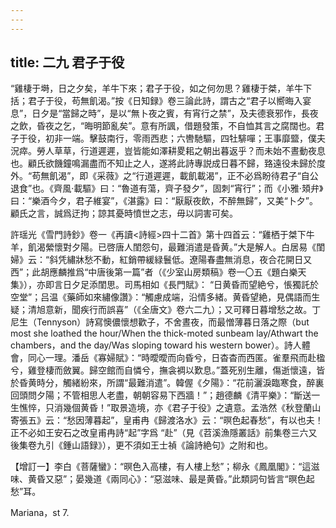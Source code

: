 ```yaml
---
---
---
```

title: 二九 君子于役
---




“雞棲于塒，日之夕矣，羊牛下來；君子于役，如之何勿思？雞棲于桀，羊牛下括；君子于役，苟無飢渴。”按《日知録》卷三論此詩，謂古之“君子以嚮晦入宴息”，日夕是“當歸之時”，是以“無卜夜之賓，有宵行之禁”，及夫德衰邪作，長夜之飲，昏夜之乞，“晦明節亂矣”。意有所諷，借題發策，不自恤其言之腐闊也。君子于役，初非一端。擊鼓南行，零雨西悲；六轡馳驅，四牡騑嘽；王事靡盬，僕夫況瘁。勞人草草，行道遲遲，豈皆能如澤耕畟耜之朝出暮返乎？而未始不晝動夜息也。顧氏欲饑鐘鳴漏盡而不知止之人，遂將此詩專説成日暮不歸，臵遠役未歸於度外。“苟無飢渴”，即《采薇》之“行道遲遲，載飢載渴”，正不必爲盼待君子“自公退食”也。《齊風·載驅》曰：“魯道有蕩，齊子發夕”，固刺“宵行”；而《小雅·頍弁》曰：“樂酒今夕，君子維宴”，《湛露》曰：“厭厭夜飲，不醉無歸”，又美“卜夕”。顧氏之言，誠爲迂拘；諒其憂時憤世之志，毋以詞害可矣。

許瑶光《雪門詩鈔》卷一《再讀<詩經>四十二首》第十四首云：“雞栖于桀下牛羊，飢渴縈懷對夕陽。已啓唐人閨怨句，最難消遣是昏黄。”大是解人。白居易《閨婦》云：“斜凭繡牀愁不動，紅銷帶緩緑鬟低。遼陽春盡無消息，夜合花開日又西”；此胡應麟推爲“中唐後第一篇”者（《少室山房類稿》卷一〇五《題白樂天集》），亦即言日夕足添閨思。司馬相如《長門賦》： “日黄昏而望絶兮，悵獨託於空堂”；吕温《藥師如來繡像讚》：“觸慮成端，沿情多緒。黄昏望絶，見偶語而生疑；清旭意新，聞疾行而誤喜”（《全唐文》卷六二九）；又可釋日暮增愁之故。丁尼生（Tennyson）詩寫懊儂懷想歡子，不舍晝夜，而最憎薄暮日落之際（but most she loathed the hour/When the thick-moted sunbeam lay/Athwart the chambers，and the day/Was sloping toward his western bower）。詩人體會，同心一理。潘岳《寡婦賦》：“時曖曖而向昏兮，日杳杳而西匿。雀羣飛而赴楹兮，雞登棲而斂翼。歸空館而自憐兮，撫衾裯以歎息。”蓋死别生離，傷逝懷遠，皆於昏黄時分，觸緒紛來，所謂“最難消遣”。韓偓《夕陽》：“花前灑淚臨寒食，醉裏回頭問夕陽；不管相思人老盡，朝朝容易下西牆！”；趙德麟《清平樂》：“斷送一生憔悴，只消幾個黄昏！”取景造境，亦《君子于役》之遺意。孟浩然《秋登蘭山寄張五》云：“愁因薄暮起”，皇甫冉《歸渡洛水》云：“暝色起春愁”，有以也夫！正不必如王安石之改皇甫冉詩“起”字爲 “赴”（見《苕溪漁隱叢話》前集卷三六又後集卷九引《鍾山語録》），更不須如王士禎《論詩絶句》之附和也。

【增訂一】李白《菩薩蠻》：“暝色入高樓，有人樓上愁”；柳永《鳳凰閣》：“這滋味、黄昏又惡”；晏幾道《兩同心》：“惡滋味、最是黄昏。”此類詞句皆言“暝色起愁”耳。

Mariana，st 7.